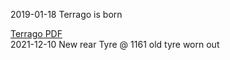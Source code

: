 2019-01-18 Terrago is born

{{file:~/Dropbox/Vim/vimwiki_images/terrago.jpg|Giant Terrago|style="width:300px;height:240px;"}}


[[file:~/Sync/Manuals/giant-bicycles-bike-390.pdf|Terrago PDF]]<br />

2021-12-10
New rear Tyre @ 1161
old tyre worn out
